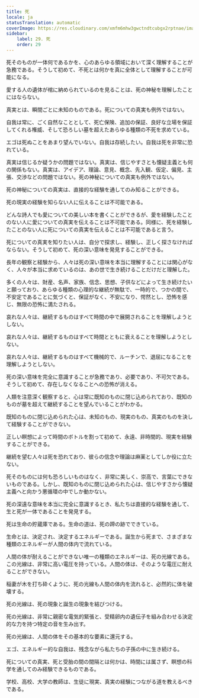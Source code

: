 ```yaml
---
title: 死
locale: ja
statusTranslation: automatic
coverImage: https://res.cloudinary.com/xmfm6mhw3gwctndtcubgx2rptnae/image/upload/v1740337243/small_cover_educacion_fundamental_a051170f1c.webp
sidebar:
    label: 29. 死
    order: 29
---
```

死そのものが一体何であるかを、心のあらゆる領域において深く理解することが急務である。そうして初めて、不死とは何かを真に全体として理解することが可能になる。

愛する人の遺体が棺に納められているのを見ることは、死の神秘を理解したことにはならない。

真実とは、瞬間ごとに未知のものである。死についての真実も例外ではない。

自我は常に、ごく自然なこととして、死亡保険、追加の保証、良好な立場を保証してくれる権威、そして恐ろしい墓を超えたあらゆる種類の不死を求めている。

エゴは死ぬことをあまり望んでいない。自我は存続したい。自我は死を非常に恐れている。

真実は信じるか疑うかの問題ではない。真実は、信じやすさとも懐疑主義とも何の関係もない。真実は、アイデア、理論、意見、概念、先入観、仮定、偏見、主張、交渉などの問題ではない。死の神秘についての真実も例外ではない。

死の神秘についての真実は、直接的な経験を通してのみ知ることができる。

死の現実の経験を知らない人に伝えることは不可能である。

どんな詩人でも愛についての美しい本を書くことができるが、愛を経験したことのない人に愛についての真実を伝えることは不可能である。同様に、死を経験したことのない人に死についての真実を伝えることは不可能であると言う。

死についての真実を知りたい人は、自分で探求し、経験し、正しく探さなければならない。そうして初めて、死の深い意味を発見することができる。

長年の観察と経験から、人々は死の深い意味を本当に理解することには関心がなく、人々が本当に求めているのは、あの世で生き続けることだけだと理解した。

多くの人々は、財産、名声、家族、信念、思想、子供などによって生き続けたいと願っており、あらゆる種類の心理的な継続が無駄で、一時的で、つかの間で、不安定であることに気づくと、保証がなく、不安になり、愕然とし、恐怖を感じ、無限の恐怖に満たされる。

哀れな人々は、継続するものはすべて時間の中で展開されることを理解しようとしない。

哀れな人々は、継続するものはすべて時間とともに衰えることを理解しようとしない。

哀れな人々は、継続するものはすべて機械的で、ルーチンで、退屈になることを理解しようとしない。

死の深い意味を完全に意識することが急務であり、必要であり、不可欠である。そうして初めて、存在しなくなることへの恐怖が消える。

人類を注意深く観察すると、心は常に既知のものに閉じ込められており、既知のものが墓を超えて継続することを望んでいることがわかる。

既知のものに閉じ込められた心は、未知のもの、現実のもの、真実のものを決して経験することができない。

正しい瞑想によって時間のボトルを割って初めて、永遠、非時間的、現実を経験することができる。

継続を望む人々は死を恐れており、彼らの信念や理論は麻薬としてしか役に立たない。

死そのものには何も恐ろしいものはなく、非常に美しく、崇高で、言葉にできないものである。しかし、既知のものに閉じ込められた心は、信じやすさから懐疑主義へと向かう悪循環の中でしか動かない。

死の深遠な意味を本当に完全に意識するとき、私たちは直接的な経験を通して、生と死が一体であることを発見する。

死は生命の貯蔵庫である。生命の道は、死の蹄の跡でできている。

生命とは、決定され、決定するエネルギーである。誕生から死まで、さまざまな種類のエネルギーが人間の体内で流れている。

人間の体が耐えることができない唯一の種類のエネルギーは、死の光線である。この光線は、非常に高い電圧を持っている。人間の体は、そのような電圧に耐えることができない。

稲妻が木を打ち砕くように、死の光線も人間の体内を流れると、必然的に体を破壊する。

死の光線は、死の現象と誕生の現象を結びつける。

死の光線は、非常に親密な電気的緊張と、受精卵内の遺伝子を組み合わせる決定的な力を持つ特定の音を生み出す。

死の光線は、人間の体をその基本的な要素に還元する。

エゴ、エネルギー的な自我は、残念ながら私たちの子孫の中に生き続ける。

死についての真実、死と受胎の間の間隔とは何かは、時間には属さず、瞑想の科学を通してのみ経験できるものである。

学校、高校、大学の教師は、生徒に現実、真実の経験につながる道を教えるべきである。

